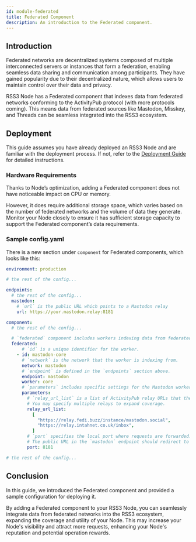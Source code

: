 ```yaml
---
id: module-federated
title: Federated Component
description: An introduction to the Federated component.
---
```


## Introduction

Federated networks are decentralized systems composed of multiple interconnected servers or instances that form a federation, enabling seamless data sharing and communication among participants.
They have gained popularity due to their decentralized nature, which allows users to maintain control over their data and privacy.

RSS3 Node has a Federated component that indexes data from federated networks conforming to the ActivityPub protocol (with more protocols coming).
This means data from federated sources like Mastodon, Misskey, and Threads can be seamless integrated into the RSS3 ecosystem.

## Deployment

This guide assumes you have already deployed an RSS3 Node and are familiar with the deployment process.
If not, refer to the [Deployment Guide](/guide/operator/deployment/guide) for detailed instructions.

### Hardware Requirements

Thanks to Node’s optimization, adding a Federated component does not have noticeable impact on CPU or memory.

However, it does require additional storage space, which varies based on the number of federated networks and the volume of data they generate.
Monitor your Node closely to ensure it has sufficient storage capacity to support the Federated component’s data requirements.

### Sample config.yaml

There is a new section under `component` for Federated components, which looks like this:

```yaml
environment: production

# the rest of the config...

endpoints:
  # the rest of the config...
  mastodon:
    # `url` is the public URL which points to a Mastodon relay
    url: https://your.mastodon.relay:8181

component:
  # the rest of the config...

  # `federated` component includes workers indexing data from federated networks conforming to ActivityPub protocol, such as Mastodon, Misskey, and Threads.
  federated:
      # `id` is a unique identifier for the worker.
    - id: mastodon-core
      # `network` is the network that the worker is indexing from.
      network: mastodon
      # `endpoint` is defined in the `endpoints` section above.
      endpoint: mastodon
      worker: core
      # `parameters` includes specific settings for the Mastodon worker.
      parameters:
        # `relay_url_list` is a list of ActivityPub relay URLs that the worker communicate with.
        # You may specify multiple relays to expand coverage.
        relay_url_list:
          [
            "https://relay.fedi.buzz/instance/mastodon.social",
            "https://relay.intahnet.co.uk/inbox",
          ]
        # `port` specifies the local port where requests are forwarded.
        # The public URL in the `mastodon` endpoint should redirect to this port.
        port: 8181

# the rest of the config...

```

## Conclusion

In this guide, we introduced the Federated component and provided a sample configuration for deploying it.

By adding a Federated component to your RSS3 Node, you can seamlessly integrate data from federated networks into the RSS3 ecosystem, expanding the coverage and utility of your Node.
This may increase your Node's visibility and attract more requests, enhancing your Node's reputation and potential operation rewards.
